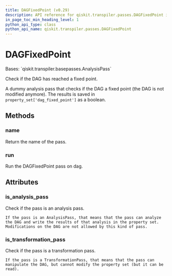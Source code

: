 ```yaml
---
title: DAGFixedPoint (v0.29)
description: API reference for qiskit.transpiler.passes.DAGFixedPoint in qiskit v0.29
in_page_toc_min_heading_level: 1
python_api_type: class
python_api_name: qiskit.transpiler.passes.DAGFixedPoint
---
```


# DAGFixedPoint

<Class id="qiskit.transpiler.passes.DAGFixedPoint" isDedicatedPage={true} github="https://github.com/qiskit/qiskit/tree/stable/0.18/qiskit/transpiler/passes/utils/dag_fixed_point.py" signature="DAGFixedPoint(*args, **kwargs)" modifiers="class">
  Bases: `qiskit.transpiler.basepasses.AnalysisPass`

  Check if the DAG has reached a fixed point.

  A dummy analysis pass that checks if the DAG a fixed point (the DAG is not modified anymore). The results is saved in `property_set['dag_fixed_point']` as a boolean.

  ## Methods

  <span id="qiskit-transpiler-passes-dagfixedpoint-name" />

  ### name

  <Function id="qiskit.transpiler.passes.DAGFixedPoint.name" signature="DAGFixedPoint.name()">
    Return the name of the pass.
  </Function>

  <span id="qiskit-transpiler-passes-dagfixedpoint-run" />

  ### run

  <Function id="qiskit.transpiler.passes.DAGFixedPoint.run" signature="DAGFixedPoint.run(dag)">
    Run the DAGFixedPoint pass on dag.
  </Function>

  ## Attributes

  ### is\_analysis\_pass

  <Attribute id="qiskit.transpiler.passes.DAGFixedPoint.is_analysis_pass">
    Check if the pass is an analysis pass.

    If the pass is an AnalysisPass, that means that the pass can analyze the DAG and write the results of that analysis in the property set. Modifications on the DAG are not allowed by this kind of pass.
  </Attribute>

  ### is\_transformation\_pass

  <Attribute id="qiskit.transpiler.passes.DAGFixedPoint.is_transformation_pass">
    Check if the pass is a transformation pass.

    If the pass is a TransformationPass, that means that the pass can manipulate the DAG, but cannot modify the property set (but it can be read).
  </Attribute>
</Class>

